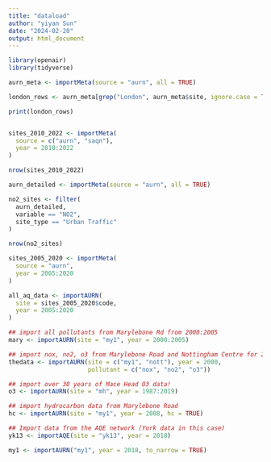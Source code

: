 ```yaml
---
title: "dataload"
author: "yiyan Sun"
date: "2024-02-20"
output: html_document
---
```


```r
library(openair)
library(tidyverse)
```

```r
aurn_meta <- importMeta(source = "aurn", all = TRUE)

london_rows <- aurn_meta[grep("London", aurn_meta$site, ignore.case = TRUE), ]

print(london_rows)

```
```r


```

```r
sites_2010_2022 <- importMeta(
  source = c("aurn", "saqn"),
  year = 2010:2022
)

nrow(sites_2010_2022)
```

```r
aurn_detailed <- importMeta(source = "aurn", all = TRUE)

no2_sites <- filter(
  aurn_detailed,
  variable == "NO2",
  site_type == "Urban Traffic"
)

nrow(no2_sites)
```

```r
sites_2005_2020 <- importMeta(
  source = "aurn",
  year = 2005:2020
)

all_aq_data <- importAURN(
  site = sites_2005_2020$code,
  year = 2005:2020
)
```

```r
## import all pollutants from Marylebone Rd from 2000:2005
mary <- importAURN(site = "my1", year = 2000:2005)

## import nox, no2, o3 from Marylebone Road and Nottingham Centre for 2000
thedata <- importAURN(site = c("my1", "nott"), year = 2000,
                      pollutant = c("nox", "no2", "o3"))

## import over 30 years of Mace Head O3 data!
o3 <- importAURN(site = "mh", year = 1987:2019)

## import hydrocarbon data from Marylebone Road
hc <- importAURN(site = "my1", year = 2008, hc = TRUE)

## Import data from the AQE network (York data in this case)
yk13 <- importAQE(site = "yk13", year = 2018)
```

```r
my1 <- importAURN("my1", year = 2018, to_narrow = TRUE)
```

```r

```

